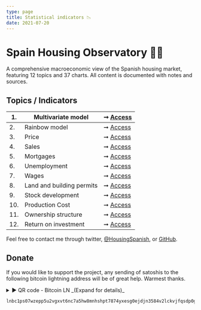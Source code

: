 ```yaml
---
type: page
title: Statistical indicators 📉
date: 2021-07-20
---
```



# Spain Housing Observatory 🔭🌈

A comprehensive macroeconomic view of the Spanish housing market, featuring 12 topics and 37 charts. All content is documented with notes and sources.

## Topics / Indicators

| 1. | Multivariate model | ➞ [Access](posts/multivariate) |
| -- | ------------------------------- | --- |
| 2. | Rainbow model | ➞ [Access](posts/rainbow) |
| 3. | Price | ➞ [Access](posts/price) |
| 4. | Sales | ➞ [Access](posts/sales) |
| 5. | Mortgages | ➞ [Access](posts/credit) |
| 6. | Unemployment | ➞ [Access](posts/labor) |
| 7. | Wages | ➞ [Access](posts/wages) |
| 8. | Land and building permits | ➞ [Access](posts/land) |
| 9. | Stock development | ➞ [Access](posts/stock) |
| 10. | Production Cost | ➞ [Access](posts/cost) |
| 11. | Ownership structure | ➞ [Access](posts/ownership) |
| 12. | Return on investment | ➞ [Access](posts/roi) |

Feel free to contact me through twitter, [@HousingSpanish](https://twitter.com/HousingSpanish), or [GitHub](https://github.com/galetaire/spahousing).

## Donate

If you would like to support the project, any sending of satoshis to the following bitcoin lightning address will be of great help. Warmest thanks.

<details><summary>► QR code - Bitcoin LN _(Expand for details)_</summary>
<Image src="/images/qrdonacions.png" alt="Reload adress" width={249} height={248} priority className="next-image"/>
</details>

```
lnbc1ps07wzepp5u2vgxvt6nc7a5hw8mnhshpt7874yxesg0ejdjn3584v2lckvjfqsdp0g3hkuctrd9hjqnmzwdjhyanpw3hhy6fqfpsky6t5v96xwegxqyjw5q9qtzqqqqqq9qsqsp5pft9elfnv57hgr8nkk7s7ng9zsrqauczgxfxxjhdn30cv69avlysrzjqwryaup9lh50kkranzgcdnn2fgvx390wgj5jd07rwr3vxeje0glcllejaafcm7ya5sqqqqlgqqqqqeqqjqx6yd5jr709dpxkt33xgr9a4t4d9phtrk4slkznp2atm76hfuk8tqk3jwm4dy3hpzu26596j5yxt93lre0tstdywvgrusgfuepy56yxgqc0nt05
```
